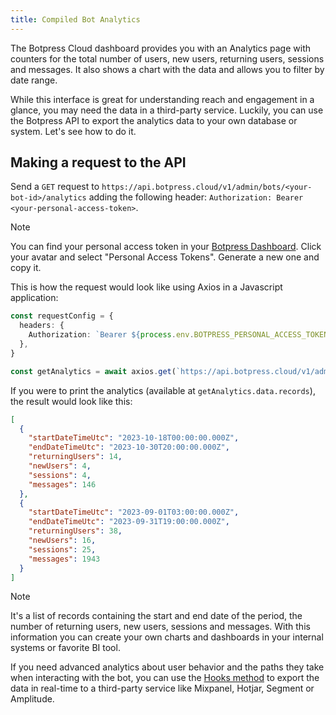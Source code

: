 ```yaml
---
title: Compiled Bot Analytics
---
```


The Botpress Cloud dashboard provides you with an Analytics page with counters for the total number of users, new users, returning users, sessions and messages. It also shows a chart with the data and allows you to filter by date range.

While this interface is great for understanding reach and engagement in a glance, you may need the data in a third-party service. Luckily, you can use the Botpress API to export the analytics data to your own database or system. Let's see how to do it.

## Making a request to the API

Send a `GET` request to `https://api.botpress.cloud/v1/admin/bots/<your-bot-id>/analytics` adding the following header: `Authorization: Bearer <your-personal-access-token>`.

<Note>
Note

You can find your personal access token in your [Botpress Dashboard](https://app.botpress.cloud/). Click your avatar and select "Personal Access Tokens". Generate a new one and copy it.
</Note>

This is how the request would look like using Axios in a Javascript application:

```ts
const requestConfig = {
  headers: {
    Authorization: `Bearer ${process.env.BOTPRESS_PERSONAL_ACCESS_TOKEN}`,
  },
}

const getAnalytics = await axios.get(`https://api.botpress.cloud/v1/admin/${botId}/analytics`, requestConfig)
```

If you were to print the analytics (available at `getAnalytics.data.records`), the result would look like this:

```json
[
  {
    "startDateTimeUtc": "2023-10-18T00:00:00.000Z",
    "endDateTimeUtc": "2023-10-30T20:00:00.000Z",
    "returningUsers": 14,
    "newUsers": 4,
    "sessions": 4,
    "messages": 146
  },
  {
    "startDateTimeUtc": "2023-09-01T03:00:00.000Z",
    "endDateTimeUtc": "2023-09-31T19:00:00.000Z",
    "returningUsers": 38,
    "newUsers": 16,
    "sessions": 25,
    "messages": 1943
  }
]
```

<Note>
Note

It's a list of records containing the start and end date of the period, the number of returning users, new users, sessions and messages. With this information you can create your own charts and dashboards in your internal systems or favorite BI tool.
</Note>

If you need advanced analytics about user behavior and the paths they take when interacting with the bot, you can use the [Hooks method](https://botpress.com/docs/hooks) to export the data in real-time to a third-party service like Mixpanel, Hotjar, Segment or Amplitude.

